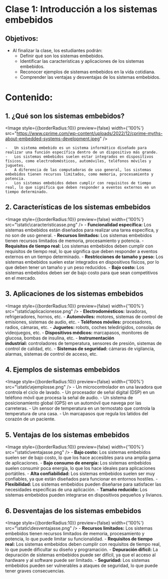 



# Clase 1: Introducción a los sistemas embebidos

## **Objetivos:**

-   Al finalizar la clase, los estudiantes podrán:
    -   Definir qué son los sistemas embebidos.
    -   Identificar las características y aplicaciones de los sistemas embebidos.
    -   Reconocer ejemplos de sistemas embebidos en la vida cotidiana.
    -   Comprender las ventajas y desventajas de los sistemas embebidos.
# **Contenido:**

## 1.  **¿Qué son los sistemas embebidos?**


 <Image
    style={{borderRadius:10}}
    preview={false}
    width={'100%'}
    src="https://www.cprime.com/wp-content/uploads/2022/12/cprime-myths-about-embedded-systems-development.jpeg"
  />
  
    -   Un sistema embebido es un sistema informático diseñado para realizar una función específica dentro de un dispositivo más grande.
    -   Los sistemas embebidos suelen estar integrados en dispositivos físicos, como electrodomésticos, automóviles, teléfonos móviles y juguetes.
    -   A diferencia de las computadoras de uso general, los sistemas embebidos tienen recursos limitados, como memoria, procesamiento y potencia.
    -   Los sistemas embebidos deben cumplir con requisitos de tiempo real, lo que significa que deben responder a eventos externos en un tiempo determinado.
## 2.  **Características de los sistemas embebidos**

<Image
    style={{borderRadius:10}}
    preview={false}
    width={'100%'}
    src="\static\caracteristicasse.png"
  />
    -   **Funcionalidad específica:** Los sistemas embebidos están diseñados para realizar una tarea específica, y no son de uso general.
    -   **Recursos limitados:** Los sistemas embebidos tienen recursos limitados de memoria, procesamiento y potencia.
    -   **Requisitos de tiempo real:** Los sistemas embebidos deben cumplir con requisitos de tiempo real, lo que significa que deben responder a eventos externos en un tiempo determinado.
    -   **Restricciones de tamaño y peso:** Los sistemas embebidos suelen estar integrados en dispositivos físicos, por lo que deben tener un tamaño y un peso reducidos.
    -   **Bajo costo:** Los sistemas embebidos deben ser de bajo costo para que sean competitivos en el mercado.
## 3.  **Aplicaciones de los sistemas embebidos**

<Image
    style={{borderRadius:10}}
    preview={false}
    width={'100%'}
    src="\static\aplicacionesse.png"
  />
    -   **Electrodomésticos:** lavadoras, refrigeradores, hornos, etc.
    -   **Automóviles:** motores, sistemas de control de emisiones, sistemas de audio, etc.
    -   **Teléfonos móviles:** procesadores, radios, cámaras, etc.
    -   **Juguetes:** robots, coches teledirigidos, consolas de videojuegos, etc.
    -   **Dispositivos médicos:** marcapasos, monitores de glucosa, bombas de insulina, etc.
    -   **Instrumentación industrial:** controladores de temperatura, sensores de presión, sistemas de control de calidad, etc.
    -   **Sistemas de seguridad:** cámaras de vigilancia, alarmas, sistemas de control de acceso, etc.
## 4.  **Ejemplos de sistemas embebidos**

<Image
    style={{borderRadius:10}}
    preview={false}
    width={'100%'}
    src="\static\ejemplosse.png"
  />
    -   Un microcontrolador en una lavadora que controla el ciclo de lavado.
    -   Un procesador de señal digital (DSP) en un teléfono móvil que procesa la señal de audio.
    -   Un sistema de posicionamiento global (GPS) en un automóvil que navega por las carreteras.
    -   Un sensor de temperatura en un termostato que controla la temperatura de una casa.
    -   Un marcapasos que regula los latidos del corazón de un paciente.
## 5.  **Ventajas de los sistemas embebidos**

<Image
    style={{borderRadius:10}}
    preview={false}
    width={'100%'}
    src="\static\ventajasse.png"
  />
    -   **Bajo costo:** Los sistemas embebidos suelen ser de bajo costo, lo que los hace accesibles para una amplia gama de aplicaciones.
    -   **Bajo consumo de energía:** Los sistemas embebidos suelen consumir poca energía, lo que los hace ideales para aplicaciones portátiles.
    -   **Alta confiabilidad:** Los sistemas embebidos suelen ser muy confiables, ya que están diseñados para funcionar en entornos hostiles.
    -   **Flexibilidad:** Los sistemas embebidos pueden diseñarse para satisfacer las necesidades específicas de una aplicación.
    -   **Tamaño reducido:** Los sistemas embebidos pueden integrarse en dispositivos pequeños y livianos.
## 6.  **Desventajas de los sistemas embebidos**

<Image
    style={{borderRadius:10}}
    preview={false}
    width={'100%'}
    src="\static\desventajasse.png"
  />
    -   **Recursos limitados:** Los sistemas embebidos tienen recursos limitados de memoria, procesamiento y potencia, lo que puede limitar su funcionalidad.
    -   **Requisitos de tiempo real:** Los sistemas embebidos deben cumplir con requisitos de tiempo real, lo que puede dificultar su diseño y programación.
    -   **Depuración difícil:** La depuración de sistemas embebidos puede ser difícil, ya que el acceso al hardware y al software puede ser limitado.
    -   **Seguridad:** Los sistemas embebidos pueden ser vulnerables a ataques de seguridad, lo que puede tener graves consecuencias.


